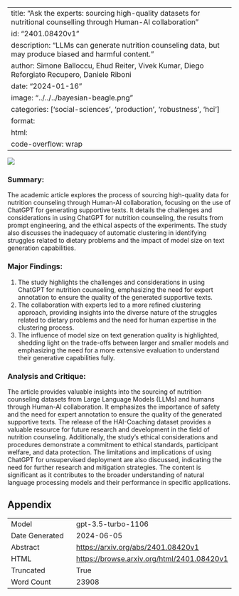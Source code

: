 
---
title: "Ask the experts: sourcing high-quality datasets for nutritional counselling through Human-AI collaboration"
id: "2401.08420v1"
description: "LLMs can generate nutrition counseling data, but may produce biased and harmful content."
author: Simone Balloccu, Ehud Reiter, Vivek Kumar, Diego Reforgiato Recupero, Daniele Riboni
date: "2024-01-16"
image: "../../../bayesian-beagle.png"
categories: ['social-sciences', 'production', 'robustness', 'hci']
format:
  html:
    code-overflow: wrap
---

![](../../../bayesian-beagle.png)

### Summary:

The academic article explores the process of sourcing high-quality data for nutrition counseling through Human-AI collaboration, focusing on the use of ChatGPT for generating supportive texts. It details the challenges and considerations in using ChatGPT for nutrition counseling, the results from prompt engineering, and the ethical aspects of the experiments. The study also discusses the inadequacy of automatic clustering in identifying struggles related to dietary problems and the impact of model size on text generation capabilities.

### Major Findings:
1. The study highlights the challenges and considerations in using ChatGPT for nutrition counseling, emphasizing the need for expert annotation to ensure the quality of the generated supportive texts.
2. The collaboration with experts led to a more refined clustering approach, providing insights into the diverse nature of the struggles related to dietary problems and the need for human expertise in the clustering process.
3. The influence of model size on text generation quality is highlighted, shedding light on the trade-offs between larger and smaller models and emphasizing the need for a more extensive evaluation to understand their generative capabilities fully.

### Analysis and Critique:
The article provides valuable insights into the sourcing of nutrition counseling datasets from Large Language Models (LLMs) and humans through Human-AI collaboration. It emphasizes the importance of safety and the need for expert annotation to ensure the quality of the generated supportive texts. The release of the HAI-Coaching dataset provides a valuable resource for future research and development in the field of nutrition counseling. Additionally, the study's ethical considerations and procedures demonstrate a commitment to ethical standards, participant welfare, and data protection. The limitations and implications of using ChatGPT for unsupervised deployment are also discussed, indicating the need for further research and mitigation strategies. The content is significant as it contributes to the broader understanding of natural language processing models and their performance in specific applications.

## Appendix

|          |          |
|----------|----------|
| Model     | gpt-3.5-turbo-1106       |
| Date Generated     | 2024-06-05       |
| Abstract | [https://arxiv.org/abs/2401.08420v1](https://arxiv.org/abs/2401.08420v1)        |
| HTML     | [https://browse.arxiv.org/html/2401.08420v1](https://browse.arxiv.org/html/2401.08420v1)       |
| Truncated       | True       |
| Word Count       | 23908       |